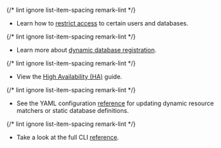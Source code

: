{/* lint ignore list-item-spacing remark-lint */}
- Learn how to [restrict access](../../enroll-resources/database-access/rbac.mdx) to certain users and databases.

{/* lint ignore list-item-spacing remark-lint */}
- Learn more about [dynamic database registration](../../enroll-resources/database-access/guides/dynamic-registration.mdx).

{/* lint ignore list-item-spacing remark-lint */}
- View the [High Availability (HA)](../../enroll-resources/database-access/guides/ha.mdx) guide.

{/* lint ignore list-item-spacing remark-lint */}
- See the YAML configuration [reference](../../reference/agent-services/database-access-reference/configuration.mdx) for updating dynamic resource matchers or static database definitions.

{/* lint ignore list-item-spacing remark-lint */}
- Take a look at the full CLI [reference](../../reference/agent-services/database-access-reference/cli.mdx).



